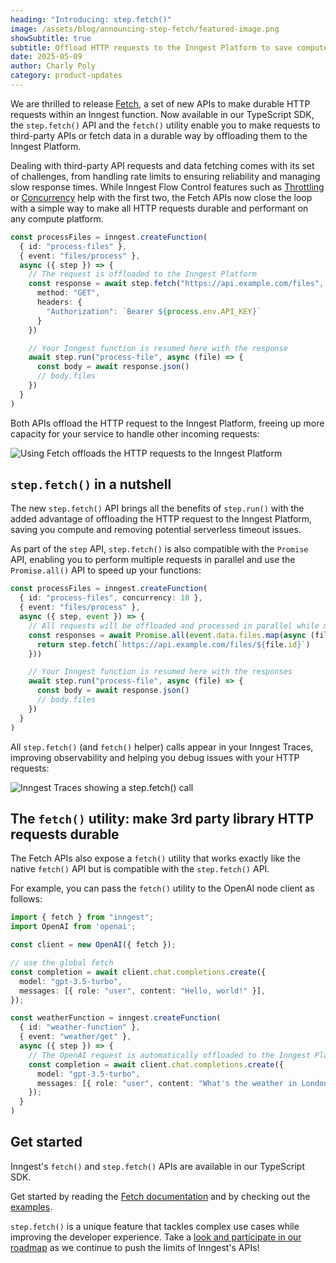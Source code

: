 ```yaml
---
heading: "Introducing: step.fetch()"
image: /assets/blog/announcing-step-fetch/featured-image.png
showSubtitle: true
subtitle: Offload HTTP requests to the Inngest Platform to save compute and improve reliability.
date: 2025-05-09
author: Charly Poly
category: product-updates
---
```



We are thrilled to release [Fetch](/docs/features/inngest-functions/steps-workflows/fetch), a set of new APIs to make durable HTTP requests within an Inngest function.
Now available in our TypeScript SDK, the `step.fetch()` API and the `fetch()` utility enable you to make requests to third-party APIs or fetch data in a durable way by offloading them to the Inngest Platform.

Dealing with third-party API requests and data fetching comes with its set of challenges, from handling rate limits to ensuring reliability and managing slow response times.
While Inngest Flow Control features such as [Throttling](/docs/guides/throttling) or [Concurrency](/docs/guides/concurrency) help with the first two, the Fetch APIs now close the loop with a simple way to make all HTTP requests durable and performant on any compute platform.

```typescript
const processFiles = inngest.createFunction(
  { id: "process-files" },
  { event: "files/process" },
  async ({ step }) => {
    // The request is offloaded to the Inngest Platform
    const response = await step.fetch("https://api.example.com/files", {
      method: "GET",
      headers: {
        "Authorization": `Bearer ${process.env.API_KEY}`
      }
    })

    // Your Inngest function is resumed here with the response
    await step.run("process-file", async (file) => {
      const body = await response.json()
      // body.files
    })
  }
)
```

Both APIs offload the HTTP request to the Inngest Platform, freeing up more capacity for your service to handle other incoming requests:

![Using Fetch offloads the HTTP requests to the Inngest Platform](/assets/blog/announcing-step-fetch/step-fetch-diagram.png)


## `step.fetch()` in a nutshell

The new `step.fetch()` API brings all the benefits of `step.run()` with the added advantage of offloading the HTTP request to the Inngest Platform, saving you compute and removing potential serverless timeout issues.

As part of the `step` API, `step.fetch()` is also compatible with the `Promise` API, enabling you to perform multiple requests in parallel and use the `Promise.all()` API to speed up your functions:

```typescript
const processFiles = inngest.createFunction(
  { id: "process-files", concurrency: 10 },
  { event: "files/process" },
  async ({ step, event }) => {
    // All requests will be offloaded and processed in parallel while matching the concurrency limit
    const responses = await Promise.all(event.data.files.map(async (file) => {
      return step.fetch(`https://api.example.com/files/${file.id}`)
    }))

    // Your Inngest function is resumed here with the responses
    await step.run("process-file", async (file) => {
      const body = await response.json()
      // body.files
    })
  }
)
```

All `step.fetch()` (and `fetch()` helper) calls appear in your Inngest Traces, improving observability and helping you debug issues with your HTTP requests:

![Inngest Traces showing a step.fetch() call](/assets/blog/announcing-step-fetch/step-fetch-trace.png)


## The `fetch()` utility: make 3rd party library HTTP requests durable

The Fetch APIs also expose a `fetch()` utility that works exactly like the native `fetch()` API but is compatible with the `step.fetch()` API.

For example, you can pass the `fetch()` utility to the OpenAI node client as follows:

```typescript
import { fetch } from "inngest";
import OpenAI from 'openai';

const client = new OpenAI({ fetch });

// use the global fetch
const completion = await client.chat.completions.create({
  model: "gpt-3.5-turbo",
  messages: [{ role: "user", content: "Hello, world!" }],
});

const weatherFunction = inngest.createFunction(
  { id: "weather-function" },
  { event: "weather/get" },
  async ({ step }) => {
    // The OpenAI request is automatically offloaded to the Inngest Platform
    const completion = await client.chat.completions.create({
      model: "gpt-3.5-turbo",
      messages: [{ role: "user", content: "What's the weather in London?" }],
    });
  }
)
```


## Get started

Inngest's `fetch()` and `step.fetch()` APIs are available in our TypeScript SDK.

Get started by reading the [Fetch documentation](/docs/features/inngest-functions/steps-workflows/fetch) and by checking out the [examples](/docs/examples/fetch).

`step.fetch()` is a unique feature that tackles complex use cases while improving the developer experience. Take a [look and participate in our roadmap](https://roadmap.inngest.com/roadmap?ref=footer) as we continue to push the limits of Inngest's APIs!